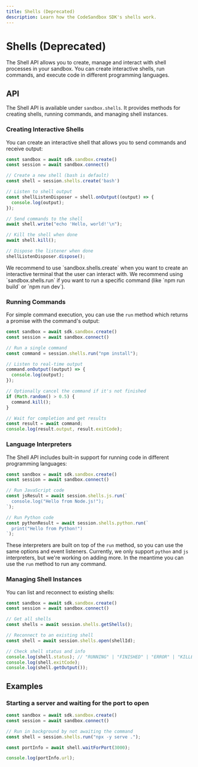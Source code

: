 ```yaml
---
title: Shells (Deprecated)
description: Learn how the CodeSandbox SDK's shells work.
---
```



# Shells (Deprecated)

The Shell API allows you to create, manage and interact with shell processes in your sandbox. You can create interactive shells, run commands, and execute code in different programming languages.

## API

The Shell API is available under `sandbox.shells`. It provides methods for creating shells, running commands, and managing shell instances.

### Creating Interactive Shells

You can create an interactive shell that allows you to send commands and receive output:

```ts
const sandbox = await sdk.sandbox.create()
const session = await sandbox.connect()

// Create a new shell (bash is default)
const shell = session.shells.create('bash')

// Listen to shell output
const shellListenDisposer = shell.onOutput((output) => {
  console.log(output);
});

// Send commands to the shell
await shell.write("echo 'Hello, world!'\n");

// Kill the shell when done
await shell.kill();

// Dispose the listener when done
shellListenDisposer.dispose();
```

<Callout emoji="💡">
We recommend to use `sandbox.shells.create` when you want to create an interactive terminal that the user can interact with. We recommend using `sandbox.shells.run` if you want to run a specific command (like `npm run build` or `npm run dev`).
</Callout>

### Running Commands

For simple command execution, you can use the `run` method which returns a promise with the command's output:

```ts
const sandbox = await sdk.sandbox.create()
const session = await sandbox.connect()

// Run a single command
const command = session.shells.run("npm install");

// Listen to real-time output
command.onOutput((output) => {
  console.log(output);
});

// Optionally cancel the command if it's not finished
if (Math.random() > 0.5) {
  command.kill();
}

// Wait for completion and get results
const result = await command;
console.log(result.output, result.exitCode);
```

### Language Interpreters

The Shell API includes built-in support for running code in different programming languages:

```ts
const sandbox = await sdk.sandbox.create()
const session = await sandbox.connect()

// Run JavaScript code
const jsResult = await session.shells.js.run(`
  console.log("Hello from Node.js!");
`);

// Run Python code
const pythonResult = await session.shells.python.run(`
  print("Hello from Python!")
`);
```

These interpreters are built on top of the `run` method, so you can use the same options and event listeners. Currently, we only support `python` and `js` interpreters, but we're working on adding more. In the meantime you can use the `run` method to run any command.

### Managing Shell Instances

You can list and reconnect to existing shells:

```ts
const sandbox = await sdk.sandbox.create()
const session = await sandbox.connect()

// Get all shells
const shells = await session.shells.getShells();

// Reconnect to an existing shell
const shell = await session.shells.open(shellId);

// Check shell status and info
console.log(shell.status); // "RUNNING" | "FINISHED" | "ERROR" | "KILLED" | "RESTARTING"
console.log(shell.exitCode);
console.log(shell.getOutput());
```

## Examples

### Starting a server and waiting for the port to open

```ts
const sandbox = await sdk.sandbox.create()
const session = await sandbox.connect()

// Run in background by not awaiting the command
const shell = session.shells.run("npx -y serve .");

const portInfo = await shell.waitForPort(3000);

console.log(portInfo.url);
```

